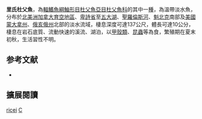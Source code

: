 {{Speciesbox
| name = 里氏杜父魚
| image = Spoonhead Sculpin.gif
| image_width = 250px
| status = LC
| status_system = IUCN3.1
| genus = Cottus
| species = ricei
| authority = [[Nelson|Nelson]], 1876
| synonyms = *''Cottopsis ricei, Nelson, 1876''
*''Uranidea pollicaris, Jordan & Gilbert, 1882''
*''Cottus pollicaris, Jordan & Gilbert, 1882''
*''Cottus onychus, Eigenmann & Eigenmann, 1892''
}}
'''里氏杜父魚'''，為[[輻鰭魚綱|輻鰭魚綱]][[鮋形目|鮋形目]][[杜父魚亞目|杜父魚亞目]][[杜父魚科|杜父魚科]]的其中一[[種|種]]，為溫帶淡水魚，分布於[[北美洲|北美洲]][[加拿大|加拿大]][[育空地區|育空地區]]、[[卑詩省|卑詩省]]至[[五大湖|五大湖]]、[[聖羅倫斯河|聖羅倫斯河]]、[[魁北克|魁北克]]南部及[[美國|美國]][[蒙大拿州|蒙大拿州]]、[[俄亥俄州|俄亥俄州]]北部的淡水流域，棲息深度可達137公尺，體長可達10公分，棲息在岩石底質、流動快速的溪流、湖泊，以[[甲殼類|甲殼類]]、[[昆蟲|昆蟲]]等為食，繁殖期在夏末初秋，生活習性不明。

== 参考文献 ==
*{{FishBase_species|genus=Cottus|species=ricei|year=2014|month=5}}

== 擴展閱讀 ==
{{refbegin}}
{{wikispecies-inline|Cottus ricei|里氏杜父魚}}
{{refend}}
{{Taxonbar|from=Q3082299}}

[[Category:杜父魚屬|ricei]]
[[Category:1876年描述的魚類|C]]

{{鮋形目小作品}}
